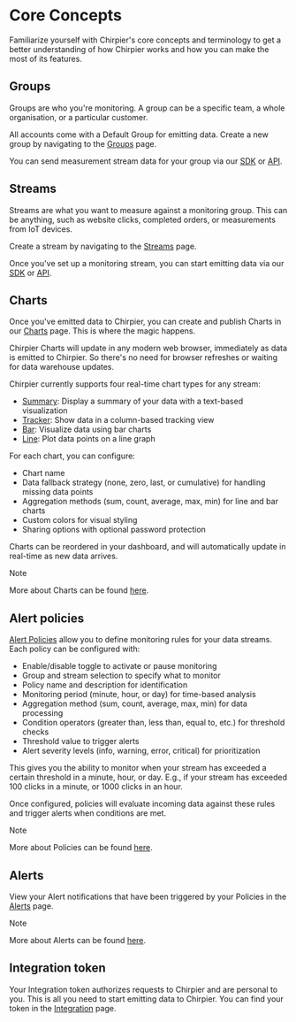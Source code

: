 # Core Concepts

Familiarize yourself with Chirpier's core concepts and terminology to get a better understanding of how Chirpier works and how you can make the most of its features.

## Groups

Groups are who you're monitoring. A group can be a specific team, a whole
organisation, or a particular customer.

All accounts come with a Default Group for emitting data. Create a new group by navigating to the [Groups](https://www.chirpier.co/teams/groups) page.

You can send measurement stream data for your group via our [SDK](/docs/emit/sdk) or [API](/docs/emit/api).

## Streams

Streams are what you want to measure against a monitoring group. This can be anything,
such as website clicks, completed orders, or measurements from IoT devices.

Create a stream by navigating to the [Streams](https://www.chirpier.co/teams/streams) page.

Once you've set up a monitoring stream, you can start emitting data via our [SDK](/docs/emit/sdk) or [API](/docs/emit/api).

## Charts

Once you've emitted data to Chirpier, you can create and publish Charts in our [Charts](https://www.chirpier.co/teams/charts) page. This is where the magic happens.

Chirpier Charts will update in any modern web browser, immediately as data is emitted to Chirpier. So there's no need for browser refreshes or waiting for data warehouse updates.

Chirpier currently supports four real-time chart types for any stream:

- [Summary](/docs/charts/summary): Display a summary of your data with a text-based visualization
- [Tracker](/docs/charts/tracker): Show data in a column-based tracking view
- [Bar](/docs/charts/bar): Visualize data using bar charts
- [Line](/docs/charts/line): Plot data points on a line graph

For each chart, you can configure:

- Chart name
- Data fallback strategy (none, zero, last, or cumulative) for handling missing data points
- Aggregation methods (sum, count, average, max, min) for line and bar charts
- Custom colors for visual styling
- Sharing options with optional password protection

Charts can be reordered in your dashboard, and will automatically update in real-time as new data arrives.

> [!NOTE]
>
> More about Charts can be found
> [here](/docs/charts/charts).

## Alert policies

[Alert Policies](https://www.chirpier.co/teams/policies) allow you to define monitoring rules for your data streams. Each policy can be configured with:

- Enable/disable toggle to activate or pause monitoring
- Group and stream selection to specify what to monitor
- Policy name and description for identification
- Monitoring period (minute, hour, or day) for time-based analysis
- Aggregation method (sum, count, average, max, min) for data processing
- Condition operators (greater than, less than, equal to, etc.) for threshold checks
- Threshold value to trigger alerts
- Alert severity levels (info, warning, error, critical) for prioritization

This gives you the ability to monitor when your stream has exceeded a certain threshold in a minute, hour, or day. E.g., if your stream has exceeded 100 clicks in a minute, or 1000 clicks in an hour.

Once configured, policies will evaluate incoming data against these rules and trigger alerts when conditions are met.

> [!NOTE]
>
> More about Policies can be found
> [here](/docs/monitor/policies).

## Alerts

View your Alert notifications that have been triggered by your Policies in the [Alerts](https://www.chirpier.co/teams/alerts) page.

> [!NOTE]
>
> More about Alerts can be found
> [here](/docs/monitor/alerts).

## Integration token

Your Integration token authorizes requests to Chirpier and are personal to you. This is all you need to start emitting data to Chirpier. You can find your token in the [Integration](https://www.chirpier.co/teams/integration) page.
